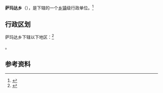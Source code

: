 {{中国乡级行政区|54/23/31/203/000}}

'''萨玛达乡'''（{{bo|z=ས་མ་མདའ་}}），是{{PRC admin/fullname|54/23/31/203/000|3}}下辖的一个[[乡镇|乡镇]]级行政单位。<ref>{{PRC admin/ref sgc|{{PRC admin/parent|54/23/31/203/000}}}}</ref>

== 行政区划 ==

萨玛达乡下辖以下地区：<ref>{{PRC admin/ref sgc|54/23/31/203/000}}</ref>

{{PRC admin/children|54/23/31/203/000}}。

== 参考资料 ==

{{reflist}}

{{行政区划小作品}}
{{PRC admin/navcat|54/23/31/203/000}}